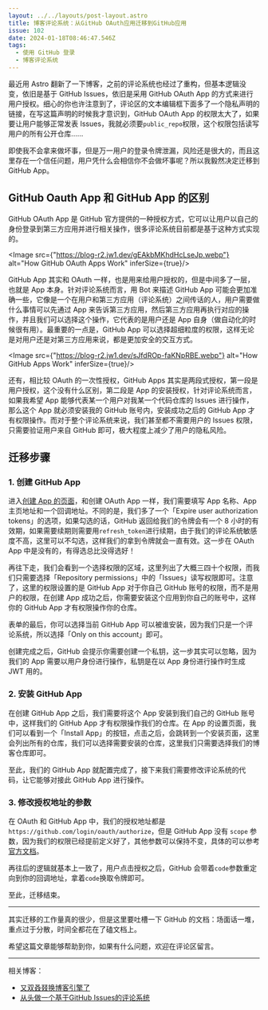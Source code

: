 ```yaml
---
layout: ../../layouts/post-layout.astro
title: 博客评论系统：从GitHub OAuth应用迁移到GitHub应用
issue: 102
date: 2024-01-18T08:46:47.546Z
tags:
  - 使用 GitHub 登录
  - 博客评论系统
---
```



最近用 Astro 翻新了一下博客，之前的评论系统也经过了重构，但基本逻辑没变，依旧是基于 GitHub Issues，依旧是采用 GitHub OAuth App 的方式来进行用户授权。细心的你也许注意到了，评论区的文本编辑框下面多了一个隐私声明的链接，在写这篇声明的时候我才意识到，GitHub OAuth App 的权限太大了，如果要让用户能够正常发表 Issues，我就必须要`public_repo`权限，这个权限包括读写用户的所有公开仓库……

即使我不会拿来做坏事，但是万一用户的登录令牌泄漏，风险还是很大的，而且这里存在一个信任问题，用户凭什么会相信你不会做坏事呢？所以我毅然决定迁移到 GitHub App。

## GitHub Oauth App 和 GitHub App 的区别

GitHub OAuth App 是 GitHub 官方提供的一种授权方式，它可以让用户以自己的身份登录到第三方应用并进行相关操作，很多评论系统目前都是基于这种方式实现的。

<Image src={"https://blog-r2.jw1.dev/gEAkbMKhdHcLseJp.webp"} alt="How GitHub OAuth Apps Work" inferSize={true}/>

GitHub App 其实和 OAuth 一样，也是用来给用户授权的，但是中间多了一层，也就是 App 本身。针对评论系统而言，用 Bot 来描述 GitHub App 可能会更加准确一些，它像是一个在用户和第三方应用（评论系统）之间传话的人，用户需要做什么事情可以先通过 App 来告诉第三方应用，然后第三方应用再执行对应的操作，并且我们可以选择这个操作，它代表的是用户还是 App 自身（做自动化的时候很有用）。最重要的一点是，GitHub App 可以选择超细粒度的权限，这样无论是对用户还是对第三方应用来说，都是更加安全的交互方式。

<Image src={"https://blog-r2.jw1.dev/sJfdROp-faKNpRBE.webp"} alt="How GitHub Apps Work" inferSize={true}/>

还有，相比较 OAuth 的一次性授权，GitHub Apps 其实是两段式授权，第一段是用户授权，这个没有什么区别，第二段是 App 的安装授权，针对评论系统而言，如果我希望 App 能够代表某一个用户对我某一个代码仓库的 Issues 进行操作，那么这个 App 就必须安装我的 GitHub 账号内，安装成功之后的 GitHub App 才有权限操作。而对于整个评论系统来说，我们甚至都不需要用户的 Issues 权限，只需要验证用户来自 GitHub 即可，极大程度上减少了用户的隐私风险。

## 迁移步骤

### 1. 创建 GitHub App

进入[创建 App 的页面](https://github.com/settings/apps/new)，和创建 OAuth App 一样，我们需要填写 App 名称、App 主页地址和一个回调地址。不同的是，我们多了一个「Expire user authorization tokens」的选项，如果勾选的话，GitHub 返回给我们的令牌会有一个 8 小时的有效期，如果需要续期则需要用`refresh_token`进行续期，由于我们的评论系统敏感度不高，这里可以不勾选，这样我们的拿到令牌就会一直有效。这一步在 OAuth App 中是没有的，有得选总比没得选好！

再往下走，我们会看到一个选择权限的区域，这里列出了大概三四十个权限，而我们只需要选择「Repository permissions」中的「Issues」读写权限即可。注意了，这里的权限设置的是 GitHub App 对于你自己 GitHub 账号的权限，而不是用户的权限，在创建 App 成功之后，你需要安装这个应用到你自己的账号中，这样你的 GitHub App 才有权限操作你的仓库。

表单的最后，你可以选择当前 GitHub App 可以被谁安装，因为我们只是一个评论系统，所以选择「Only on this account」即可。

创建完成之后，GitHub 会提示你需要创建一个私钥，这一步其实可以忽略，因为我们的 App 需要以用户身份进行操作，私钥是在以 App 身份进行操作时生成 JWT 用的。

### 2. 安装 GitHub App

在创建 GitHub App 之后，我们需要将这个 App 安装到我们自己的 GitHub 账号中，这样我们的 GitHub App 才有权限操作我们的仓库。在 App 的设置页面，我们可以看到一个「Install App」的按钮，点击之后，会跳转到一个安装页面，这里会列出所有的仓库，我们可以选择需要安装的仓库，这里我们只需要选择我们的博客仓库即可。

至此，我们的 GitHub App 就配置完成了，接下来我们需要修改评论系统的代码，让它能够对接此 GitHub App 进行操作。

### 3. 修改授权地址的参数

在 OAuth 和 GitHub App 中，我们的授权地址都是`https://github.com/login/oauth/authorize`，但是 GitHub App 没有 `scope` 参数，因为我们的权限已经提前定义好了，其他参数可以保持不变，具体的可以参考[官方文档](https://docs.github.com/en/apps/creating-github-apps/authenticating-with-a-github-app/generating-a-user-access-token-for-a-github-app#using-the-web-application-flow-to-generate-a-user-access-token)。

再往后的逻辑就基本上一致了，用户点击授权之后，GitHub 会带着`code`参数重定向到你的回调地址，拿着`code`换取令牌即可。

至此，迁移结束。

---

其实迁移的工作量真的很少，但是这里要吐槽一下 GitHub 的文档：场面话一堆，重点过于分散，时间全都花在了磕文档上。

希望这篇文章能够帮助到你，如果有什么问题，欢迎在评论区留言。

---

相关博客：

- [又双叒叕换博客引擎了](/2024/01/11/i-changed-my-blog-engine-again)
- [从头做一个基于GitHub Issues的评论系统](/2022/10/23/a01)
